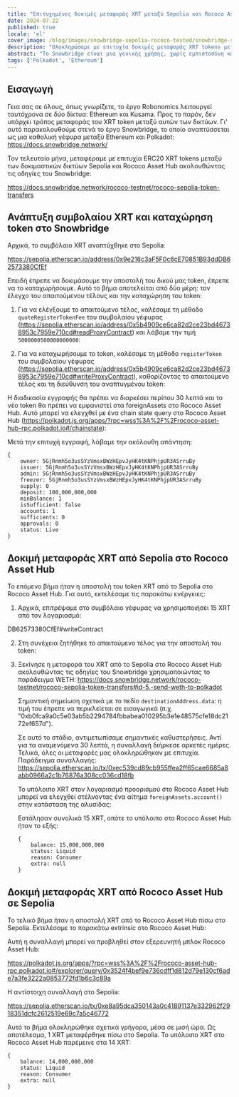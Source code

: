 ```yaml
---
title: "Επιτυχημένες δοκιμές μεταφοράς XRT μεταξύ Sepolia και Rococo Asset Hub μέσω του Snowbridge"
date: 2024-07-22
published: true
locale: 'el'
cover_image: /blog/images/snowbridge-sepolia-rococo-tested/snowbridge-sepolia-rococo-tested.png
description: "Ολοκληρώσαμε με επιτυχία δοκιμές μεταφοράς XRT tokens μεταξύ των δικτύων Sepolia και Rococo Asset Hub χρησιμοποιώντας το πρωτόκολλο Snowbridge."
abstract: "Το Snowbridge είναι μια γενικής χρήσης, χωρίς εμπιστοσύνη και αποκεντρωμένη γέφυρα μεταξύ Polkadot και Ethereum."
tags: ['Polkadot', 'Ethereum']
---
```


## Εισαγωγή

Γεια σας σε όλους, όπως γνωρίζετε, το έργο Robonomics λειτουργεί ταυτόχρονα σε δύο δίκτυα: Ethereum και Kusama. Προς το παρόν, δεν υπάρχει τρόπος μεταφοράς του XRT token μεταξύ αυτών των δικτύων. Γι' αυτό παρακολουθούμε στενά το έργο Snowbridge, το οποίο αναπτύσσεται ως μια καθολική γέφυρα μεταξύ Ethereum και Polkadot: https://docs.snowbridge.network/

Τον τελευταίο μήνα, μεταφέραμε με επιτυχία ERC20 XRT tokens μεταξύ των δοκιμαστικών δικτύων Sepolia και Rococo Asset Hub ακολουθώντας τις οδηγίες του Snowbridge: 

https://docs.snowbridge.network/rococo-testnet/rococo-sepolia-token-transfers

## Ανάπτυξη συμβολαίου XRT και καταχώρηση token στο Snowbridge

Αρχικά, το συμβόλαιο XRT αναπτύχθηκε στο Sepolia: 

https://sepolia.etherscan.io/address/0x9e216c3aF5F0c6cE70851B93ddDB62573380CfEf

Επειδή έπρεπε να δοκιμάσουμε την αποστολή του δικού μας token, έπρεπε να το καταχωρήσουμε. Αυτό το βήμα αποτελείται από δύο μέρη: τον έλεγχο του απαιτούμενου τέλους και την καταχώρηση του token:

1. Για να ελέγξουμε το απαιτούμενο τέλος, καλέσαμε τη μέθοδο `quoteRegisterTokenFee` του συμβολαίου γέφυρας (https://sepolia.etherscan.io/address/0x5b4909ce6ca82d2ce23bd46738953c7959e710cd#readProxyContract) και λάβαμε την τιμή `5000000500000000000`:
<RbImage zoom src="/blog/images/snowbridge-sepolia-rococo-tested/quoteRegisterTokenFee.png" alt="quoteRegisterTokenFee" />

2. Για να καταχωρήσουμε το token, καλέσαμε τη μέθοδο `registerToken` του συμβολαίου γέφυρας (https://sepolia.etherscan.io/address/0x5b4909ce6ca82d2ce23bd46738953c7959e710cd#writeProxyContract), καθορίζοντας το απαιτούμενο τέλος και τη διεύθυνση του αναπτυγμένου token:
<RbImage zoom src="/blog/images/snowbridge-sepolia-rococo-tested/registerToken.png" alt="registerToken" />

Η διαδικασία εγγραφής θα πρέπει να διαρκέσει περίπου 30 λεπτά και το νέο token θα πρέπει να εμφανιστεί στα foreignAssets στο Rococo Asset Hub. Αυτό μπορεί να ελεγχθεί με ένα chain state query στο Rococo Asset Hub (https://polkadot.js.org/apps/?rpc=wss%3A%2F%2Frococo-asset-hub-rpc.polkadot.io#/chainstate):
<RbImage zoom src="/blog/images/snowbridge-sepolia-rococo-tested/foreign_asset_query.png" alt="Check if token registered" />

Μετά την επιτυχή εγγραφή, λάβαμε την ακόλουθη απάντηση:
```
{
    owner: 5GjRnmh5o3usSYzVmsxBWzHEpvJyHK4tKNPhjpUR3ASrruBy
    issuer: 5GjRnmh5o3usSYzVmsxBWzHEpvJyHK4tKNPhjpUR3ASrruBy
    admin: 5GjRnmh5o3usSYzVmsxBWzHEpvJyHK4tKNPhjpUR3ASrruBy
    freezer: 5GjRnmh5o3usSYzVmsxBWzHEpvJyHK4tKNPhjpUR3ASrruBy
    supply: 0
    deposit: 100,000,000,000
    minBalance: 1
    isSufficient: false
    accounts: 1
    sufficients: 0
    approvals: 0
    status: Live
}
```

## Δοκιμή μεταφοράς XRT από Sepolia στο Rococo Asset Hub

Το επόμενο βήμα ήταν η αποστολή του token XRT από το Sepolia στο Rococo Asset Hub. Για αυτό, εκτελέσαμε τις παρακάτω ενέργειες:

1. Αρχικά, επιτρέψαμε στο συμβόλαιο γέφυρας να χρησιμοποιήσει 15 XRT από τον λογαριασμό: 

DB62573380CfEf#writeContract
    <RbImage zoom src="/blog/images/snowbridge-sepolia-rococo-tested/xrt_approve_snowbridge_as_spender.png" alt="Έγκριση XRT spender" />

2. Στη συνέχεια ζητήθηκε το απαιτούμενο τέλος για την αποστολή του token:
    <RbImage zoom src="/blog/images/snowbridge-sepolia-rococo-tested/quoteSendTokenFee.png" alt="quoteSendTokenFee" />

3.  Ξεκίνησε η μεταφορά του XRT από το Sepolia στο Rococo Asset Hub ακολουθώντας τις οδηγίες του Snowbridge χρησιμοποιώντας το παράδειγμα WETH: https://docs.snowbridge.network/rococo-testnet/rococo-sepolia-token-transfers#id-5.-send-weth-to-polkadot
    
    Σημαντική σημείωση σχετικά με το πεδίο `destinationAddress.data`: η τιμή του έπρεπε να περικλείεται σε εισαγωγικά (π.χ. "0xb0fca9a0c5e03ab5b2294784fbbabea010295b3e1e48575cfe18dc2172ef657d").

    Σε αυτό το στάδιο, αντιμετωπίσαμε σημαντικές καθυστερήσεις. Αντί για τα αναμενόμενα 30 λεπτά, η συναλλαγή διήρκεσε αρκετές ημέρες. Τελικά, όλες οι μεταφορές μας ολοκληρώθηκαν με επιτυχία.
    Παράδειγμα συναλλαγής: https://sepolia.etherscan.io/tx/0xec539cd89cb955ffea2ff65cae6685a8abb0966a2c1b76876a308cc036cd18fb

    Το υπόλοιπο XRT στον λογαριασμό προορισμού στο Rococo Asset Hub μπορεί να ελεγχθεί στέλνοντας ένα αίτημα `foreignAssets.account()` στην κατάσταση της αλυσίδας:
    <RbImage zoom src="/blog/images/snowbridge-sepolia-rococo-tested/example_of_foreignAssets_account.png" alt="Παράδειγμα foreignAssets.account" />

    Εστάλησαν συνολικά 15 XRT, οπότε το υπόλοιπο στο Rococo Asset Hub ήταν το εξής:
    ```
    {
        balance: 15,000,000,000
        status: Liquid
        reason: Consumer
        extra: null
    }
    ```

## Δοκιμή μεταφοράς XRT από Rococo Asset Hub σε Sepolia 

Το τελικό βήμα ήταν η αποστολή XRT από το Rococo Asset Hub πίσω στο Sepolia. Εκτελέσαμε το παρακάτω extrinsic στο Rococo Asset Hub: 

Αυτή η συναλλαγή μπορεί να προβληθεί στον εξερευνητή μπλοκ Rococo Asset Hub:

https://polkadot.js.org/apps/?rpc=wss%3A%2F%2Frococo-asset-hub-rpc.polkadot.io#/explorer/query/0x3524f4bef9e736cdff1d812d79e130cf6ade7a3fe3222a0853772fd1b6c3c89a

Η αντίστοιχη συναλλαγή στο Sepolia:

https://sepolia.etherscan.io/tx/0xe8a95dca350143a0c41891137e332962f2918351dcfc2612519e69c7a5c46772

Αυτό το βήμα ολοκληρώθηκε σχετικά γρήγορα, μέσα σε μισή ώρα. Ως αποτέλεσμα, 1 XRT μεταφέρθηκε πίσω στο Sepolia. Το υπόλοιπο XRT στο Rococo Asset Hub παρέμεινε στα 14 XRT:

```
{
    balance: 14,000,000,000
    status: Liquid
    reason: Consumer
    extra: null
}
```